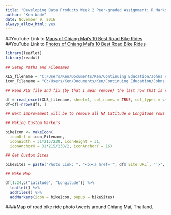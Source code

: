 ---
title: "Developing Data Products Week 2 Peer-graded Assignment: R Markdown and Leaflet"
author: "Ken Wade"
date: November 9, 2016
always_allow_html: yes
---
<!--
## Introduction for Peer-graded Assignment: R Markdown and Leaflet

* Create a web page using R Markdown that features a map created with Leaflet.

* Host your webpage on either GitHub Pages, RPubs, or NeoCities.

#####Your webpage must contain the date that you created the document, and it must contain a map created with Leaflet. We would love to see you show off your creativity!

##Review criteria

###The rubric contains the following two questions:

* Does the web page feature a date and is this date less than two months before the date that you're grading this assignment?

* Does the web page feature an interactive map that appears to have been created with Leaflet?

## Installation
-->

##YouTube Link to [Maps of Chiang Mai's 10 Best Road Bike Rides](https://youtu.be/zxF3jxCiJpY)
##YouTube Link to [Photos of Chiang Mai's 10 Best Road Bike Rides](https://youtu.be/89hf53o201s)
```{r, echo=FALSE, message=FALSE, warning=FALSE}
library(leaflet)
library(readxl)

## Setup Paths and Filenames

XLS_filename = "C:/Users/Ken/Documents/Ken/Continuing Education/Johns Hopkins School of Public Health - Data Science 9 - Developing Data Products/CourseWork/Week 2/RoadBikeDestinations.xlsx"
icon_Filename = "C:/Users/Ken/Documents/Ken/Continuing Education/Johns Hopkins School of Public Health - Data Science 9 - Developing Data Products/CourseWork/Week 2/icon_small.png"
  
## Read XLS file and fix (by that I mean remove) the last row that is read in from the xls file

df = read_excel(XLS_filename, sheet=1, col_names = TRUE, col_types = c("text", "numeric", "numeric", "text"))
df=df[-nrow(df), ]

## Next improvement will be to remove all NA Latitude & Longitude rows from the data frame

## Making Custom Markers

bikeIcon <- makeIcon(
  iconUrl = icon_Filename,
  iconWidth = 31*215/230, iconHeight = 31,
  iconAnchorX = 31*215/230/2, iconAnchorY = 16)

## Get Custom Sites

bikeSites = paste("Photo Link: ", "<b><a href='", df$`Site URL`, "'>", df$`Location Name`, "</a></b>", sep = "")

## Make Map

df[1:24,c("Latitude", "Longitude")] %>% 
  leaflet() %>%
  addTiles() %>%
  addMarkers(icon = bikeIcon, popup = bikeSites)
```

####Map of road bike ride photo tweets around Chiang Mai, Thailand.

